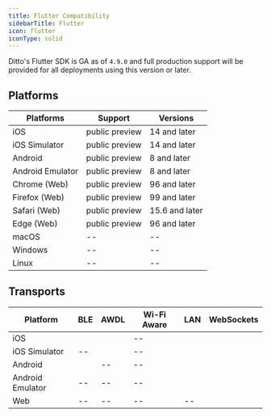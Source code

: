 ```yaml
---
title: Flutter Compatibility
sidebarTitle: Flutter
icon: flutter
iconType: solid
---
```


Ditto's Flutter SDK is GA as of `4.9.0` and full production support will be provided for all deployments using this version or later.

## Platforms
| **Platforms** | **Support** | **Versions** |
| --- | --- | --- |
| iOS | public preview | 14 and later |
| iOS Simulator | public preview | 14 and later |
| Android | public preview | 8 and later |
| Android Emulator | public preview | 8 and later |
| Chrome (Web) | public preview | 96 and later |
| Firefox (Web) | public preview | 99 and later |
| Safari (Web) | public preview | 15.6 and later |
| Edge (Web) | public preview | 96 and later |
| macOS | \-- | \-- |
| Windows | \-- | \-- |
| Linux | \-- | \-- |

## Transports
| **Platform** | **BLE** | **AWDL** | **Wi-Fi Aware** | **LAN** | **WebSockets** |
| --- | --- | --- | --- | --- | --- |
| iOS | <Icon icon="check" iconType="solid" /> | <Icon icon="check" iconType="solid" /> | \-- | <Icon icon="check" iconType="solid" /> | <Icon icon="check" iconType="solid" /> |
| iOS Simulator | \-- | <Icon icon="check" iconType="solid" /> | \-- | <Icon icon="check" iconType="solid" /> | <Icon icon="check" iconType="solid" /> |
| Android | <Icon icon="check" iconType="solid" /> | \-- | \-- | <Icon icon="check" iconType="solid" /> | <Icon icon="check" iconType="solid" /> |
| Android Emulator | \-- | \-- | \-- | <Icon icon="check" iconType="solid" /> | <Icon icon="check" iconType="solid" /> |
| Web | \-- | \-- | \-- | \-- | <Icon icon="check" iconType="solid" /> |
